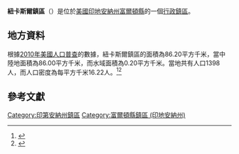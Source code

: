 {{noteTA
|G1=USState
|G2=地名
|G3=Unit
}}
{{Infobox settlement
|official_name            = 紐卡斯爾鎮區
|native_name = Newcastle Township
|settlement_type          = [[行政鎮區|行政鎮區]]
|image_skyline            = John Haimbaugh Round Barn, snow falling.jpg
|imagesize                = 250px
|image_map                = Map highlighting Newcastle Township, Fulton County, Indiana.svg
|mapsize                  = 250px
|pushpin_map  =USA Indiana
|pushpin_label = 紐卡斯爾鎮區
|pushpin_label_position   = top
|pushpin_map_caption      = 紐卡斯爾鎮區在印地安納州的位置
|subdivision_type         = [[世界政區索引|國家]]
|subdivision_type1        = [[美国州份|州份]]
|subdivision_type2        = [[印地安納州行政区划|縣]]
|subdivision_name         = [[美国|美国]]
|subdivision_name1        = [[印地安納州|印地安納州]]
|subdivision_name2        = [[富爾頓縣_(印地安納州)|富爾頓縣]]
|elevation_ft             = 781
|elevation_m              = 238
|timezone                 = [[北美东部時區|北美东部時區]]
|area_total_km2           = 86.20
|area_land_km2            = 86.00
|area_water_km2           = 0.20
|area_total_sq_mi         = 
|area_land_sq_mi          = 
|area_water_sq_mi         = 
|population_as_of         = [[2010年美國人口普查|2010]]
|population_footnotes     = 
|population_total         = 1398
|population_density_km2   = auto
|population_density_sq_mi = auto
|utc_offset               = -5
|coordinates              = {{coord|41|07|40|N|86|07|46|W|type:city_region:US-AL_source:GNS-enwiki|display=inline,title}}
| coor_pinpoint           = 
| coordinates_footnotes   = 
|timezone_DST             = EDT
|utc_offset_DST           = -4
|postal_code_type         = [[美國郵區編號|郵區編號]]
|postal_code              = 
|area_code                = {{link-en|电话区号574|Area code 574|574}}
|blank_name = [[地名信息系统|GNIS ID]]
|blank_info = 453662
}}
'''紐卡斯爾鎮區'''（{{lang-en|Newcastle Township}}）是位於[[美國|美國]][[印地安納州|印地安納州]][[富爾頓縣_(印地安納州)|富爾頓縣]]的一個[[行政鎮區|行政鎮區]]。

== 地方資料 ==
根據[[2010年美國人口普查|2010年美國人口普查]]的數據，紐卡斯爾鎮區的面積為86.20平方千米，當中陸地面積為86.00平方千米，而水域面積為0.20平方千米。當地共有人口1398人，而人口密度為每平方千米16.22人。<ref name="GR8">{{cite web|url=http://factfinder2.census.gov|publisher=[[美国人口调查局|美国人口调查局]]|accessdate=2011-05-14|title=American FactFinder|archive-date=2013-09-11|archive-url=https://web.archive.org/web/20130911234518/http://factfinder2.census.gov/|dead-url=no}}</ref><ref>{{cite web|url=https://www.citypopulation.de/en/usa/illinois/admin/|title=USA: Illinois (Counties and Townships) - City Population|accessdate=2020-07-15|archive-date=2020-04-22|archive-url=https://web.archive.org/web/20200422090607/https://www.citypopulation.de/en/usa/illinois/admin/|dead-url=no}}</ref>

== 參考文獻 ==
{{reflist}}

{{富爾頓縣 (印地安納州)}}

{{DEFAULTSORT:Newcastle Township}}
[[Category:印第安納州鎮區|Category:印第安納州鎮區]]
[[Category:富爾頓縣鎮區_(印地安納州)|Category:富爾頓縣鎮區 (印地安納州)]]

{{Indiana-geo-stub}}